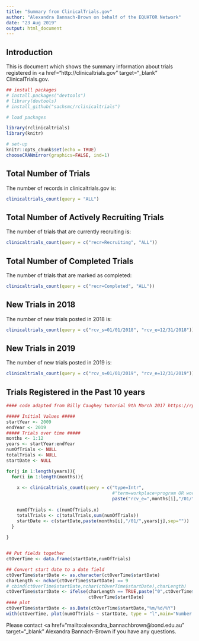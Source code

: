 ```yaml
---
title: "Summary from ClinicalTrials.gov"
author: "Alexandra Bannach-Brown on behalf of the EQUATOR Network"
date: "23 Aug 2019"
output: html_document
---
```


## Introduction

This is document which shows the summary information about trials registered in <a href="http://clinicaltrials.gov" target="_blank" ClinicalTrials.gov</a>. 


```r
## install packages
# install.packages("devtools")
# library(devtools)
# install_github("sachsmc/rclinicaltrials")

# load packages

library(rclinicaltrials)
library(knitr)

# set-up
knitr::opts_chunk$set(echo = TRUE)
chooseCRANmirror(graphics=FALSE, ind=1)
```



## Total Number of Trials

The number of records in clinicaltrials.gov is: 

```r
clinicaltrials_count(query = "ALL")
```


## Total Number of Actively Recruiting Trials

The number of trials that are currently recruiting is: 
```r
clinicaltrials_count(query = c("recr=Recruiting", "ALL"))
```


## Total Number of Completed Trials

The number of trials that are marked as completed:
```r
clinicaltrials_count(query = c("recr=Completed", "ALL"))
```


## New Trials in 2018
The number of new trials posted in 2018 is: 
```r
clinicaltrials_count(query = c("rcv_s=01/01/2018", "rcv_e=12/31/2018"))
```


## New Trials in 2019
The number of new trials posted in 2019 is: 
```r
clinicaltrials_count(query = c("rcv_s=01/01/2019", "rcv_e=12/31/2019"))
```


## Trials Registered in the Past 10 years

```r
#### code adapted from Billy Caughey tutorial 9th March 2017 https://rpubs.com/wgcaughey1984/257099 ##

##### Initial Values #####
startYear <- 2009
endYear <- 2019
##### Trials over time #####
months <- 1:12
years <- startYear:endYear
numOfTrials <- NULL
totalTrials <- NULL
startDate <- NULL

for(j in 1:length(years)){
  for(i in 1:length(months)){
    
    x <- clinicaltrials_count(query = c("type=Intr", 
                                        #"term=workplace+program OR workplace+wellness OR workplace+health+program", 
                                        paste("rcv_e=",months[i],"/01/",years[j],sep="")))
    
    numOfTrials <- c(numOfTrials,x)
    totalTrials <- c(totalTrials,sum(numOfTrials))
    startDate <- c(startDate,paste(months[i],"/01/",years[j],sep=""))
  }
  
}


## Put fields together
ctOverTime <- data.frame(startDate,numOfTrials)

## Convert start date to a date field
ctOverTime$startDate <- as.character(ctOverTime$startDate)
charLength <- nchar(ctOverTime$startDate) == 9
# cbind(ctOverTime$startDate,nchar(ctOverTime$startDate),charLength)
ctOverTime$startDate <- ifelse(charLength == TRUE,paste("0",ctOverTime$startDate,sep=""),
                               ctOverTime$startDate)
#### plot
ctOverTime$startDate <- as.Date(ctOverTime$startDate,"%m/%d/%Y")
with(ctOverTime, plot(numOfTrials ~ startDate, type = "l",main="Number of Intervention Trials 2009-2019", xlab = "Time",ylab="Trials"))

```



Please contact <a href="mailto:alexandra_bannachbrown@bond.edu.au" target="_blank" Alexandra Bannach-Brown</a> if you have any questions. 

